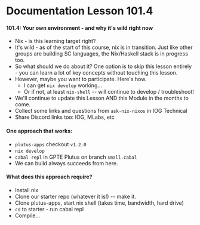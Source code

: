# Documentation Lesson 101.4

#### 101.4: Your own environment - and why it's wild right now
- Nix - is this learning target right?
- It's wild - as of the start of this course, nix is in transition. Just like other groups are building SC languages, the Nix/Haskell stack is in progress too.
- So what should we do about it? One option is to skip this lesson entirely - you can learn a lot of key concepts without touching this lesson.
- However, maybe you want to participate. Here's how.
	- I can get `nix develop` working...
	- Or if not, at least `nix-shell` -- will continue to develop / troubleshoot!
- We'll continue to update this Lesson AND this Module in the months to come.
- Collect some links and questions from `ask-nix-nixos` in IOG Technical
- Share Discord links too: IOG, MLabs, etc

#### One approach that works:
- `plutus-apps` checkout `v1.2.0`
- `nix develop`
- `cabal repl` in GPTE Plutus on branch `small.cabal`
- We can build always succeeds from here.

#### What does this approach require?
- Install nix
- Clone our starter repo (whatever it is!) -- make it.
- Clone plutus-apps, start nix shell (takes time, bandwidth, hard drive)
- `cd` to starter - run cabal repl
- Compile...


